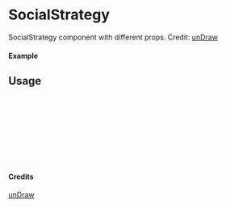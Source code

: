 
<Meta of={SocialStrategy} title="unDraw/SocialStrategy" />

# SocialStrategy

SocialStrategy component with different props.
Credit: [unDraw](https://undraw.co/illustrations)

#### Example

<Canvas of={SocialStrategy.Primary} />

## Usage

```ts
import { SocialStrategy } from "yadl-ui";

const Example = () => {
  return (
      <SocialStrategy />
  );
};

export default Example;
```

#### Credits
[unDraw](https://undraw.co/illustrations)

